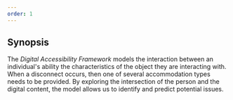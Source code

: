 ```yaml
---
order: 1
---
```




## Synopsis

The *Digital Accessibility Framework* models the interaction between an individual\'s ability the characteristics of the object they are interacting with. When a disconnect occurs, then one of several accommodation types needs to be provided. By exploring the intersection of the person and the digital content, the model allows us to identify and predict potential issues.

<ImageFigure
  src={overviewImg}
  alt="An overview of the Digital Accessibility Framework"
  class="text-center"
  caption="An overview of the Digital Accessibility Framework"
/>
